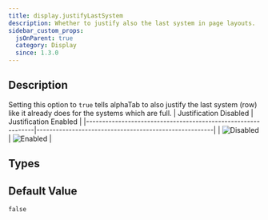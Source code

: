 ```yaml
---
title: display.justifyLastSystem
description: Whether to justify also the last system in page layouts.
sidebar_custom_props:
  jsOnParent: true
  category: Display
  since: 1.3.0
---
```


<SinceBadge since="1.3.0" />


## Description
Setting this option to `true` tells alphaTab to also justify the last system (row) like it
already does for the systems which are full.
| Justification Disabled                                       | Justification Enabled                                |
|--------------------------------------------------------------|-------------------------------------------------------|
| ![Disabled](/img/reference/property/justify-last-system-false.png) | ![Enabled](/img/reference/property/justify-last-system-true.png) |

<PropertyDescription showJson={true} />

## Types

<TypeTable>
    <TypeRow name={"boolean"} />
</TypeTable>

## Default Value

`false`
